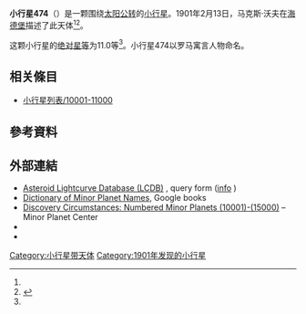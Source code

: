 {{Infobox planet
 | minorplanet     = yes
 | name            = 474 Prudentia
 | background      = #D6D6D6
 | image = 
 | image_size      = 
 | caption         =
 | discovery_ref   =  <ref name="MPC-object" />
 | discoverer      = [[马克斯·沃夫|马克斯·沃夫]]
 | discovery_site  = [[海德堡|海德堡]]
 | discovered      = 1901年2月13日
 | mpc_name        = 474 Prudentia
 | alt_names       = 474 Prudentia
 | pronounced      = 
 | named_after     = <ref name="MPC-object" />
 | mp_category     = [[主帶小行星|主帶小行星]] <ref name="MPC-object" /><ref name="jpldata" />
 | orbit_ref       = <ref name="a">[http://ssd.jpl.nasa.gov/sbdb.cgi?sstr=474 474] {{Wayback|url=http://ssd.jpl.nasa.gov/sbdb.cgi?sstr=474 |date=20140901215118 }}，小行星數據庫瀏覽器（JPL Small-Body Database Browser）－[[美国国家航空航天局|美国国家航空航天局]]喷气推进实验室</ref>
 | epoch           = 2018-03-23.0（[[儒略日|JD]] 2458200.5）
 | uncertainty     = 0
 | observation_arc = 
 | aphelion = {{convert|2.968|AU|km|3|abbr=on|lk=out}}
 | perihelion      = {{convert|1.9381376|AU|km|3|abbr=on}}
 | semimajor       = 2.4530687
 | eccentricity    = 0.2099130
 | period          = 3.84[[儒略年|yr]]
 | mean_anomaly    = 10.60468[[度|°]]
 | mean_motion     = {{Deg2DMS|0.25653070|sup=ms}} / day
 | inclination     = 8.79495
 | asc_node        = 161.81630°
 | arg_peri        = 156.04704
 | mean_diameter   = 
 | rotation        = 
 | albedo          =
 | spectral_type   =
 | abs_magnitude   = 11.0<ref name="jpldata" />
}}
'''小行星474'''（{{lang-en|474 Prudentia}}）是一颗围绕[[太阳|太阳]][[公转|公转]]的[[小行星|小行星]]。1901年2月13日，马克斯·沃夫在[[海德堡|海德堡]]描述了此天体<ref name="a" /><ref>{{cite news|title=小行星列表|url=http://cfa-www.harvard.edu/iau/lists/NumberedMPs.txt|accessdate=2018-10-19|newspaper=哈佛大学|archive-date=2008-05-17|archive-url=https://web.archive.org/web/20080517010638/http://cfa-www.harvard.edu/iau/lists/NumberedMPs.txt|dead-url=no}}</ref>。

这颗小行星的[[绝对星等|绝对星等]]为11.0等<ref name="a" />。小行星474以罗马寓言人物命名。

== 相关條目 ==
*[[小行星列表/10001-11000|小行星列表/10001-11000]]

== 參考資料 ==
{{reflist|refs=

<ref name="jpldata">{{cite web
 |type         = 2018-01-26 last obs.
 |title        = JPL Small-Body Database Browser:474 Prudentia-474 Prudentia
 |url          = https://ssd.jpl.nasa.gov/sbdb.cgi?sstr=474
 |publisher    = [[Jet_Propulsion_Laboratory|Jet Propulsion Laboratory]]
 |accessdate   = 28 March 2018
 |archive-date = 2020-08-03
 |archive-url  = https://web.archive.org/web/20200803100505/https://ssd.jpl.nasa.gov/sbdb.cgi?sstr=474
 |dead-url     = no
}}</ref>

<ref name="MPC-object">{{cite web
  |title      = 474 Prudentia
  |work      = Minor Planet Center
  |url      = https://www.minorplanetcenter.net/db_search/show_object?object_id=474
  |accessdate      = 28 March 2018
  |archive-date      = 2016-03-04
  |archive-url      = https://web.archive.org/web/20160304111115/http://www.minorplanetcenter.net/db_search/show_object?object_id=474
  |dead-url      = no
  }}</ref>

}}

==  外部連結 ==
* [http://www.minorplanet.info/PHP/lcdbsummaryquery.php Asteroid Lightcurve Database (LCDB)] {{Wayback|url=http://www.minorplanet.info/PHP/lcdbsummaryquery.php |date=20171210173955 }}, query form ([http://www.minorplanet.info/lightcurvedatabase.html info] {{Wayback|url=http://www.minorplanet.info/lightcurvedatabase.html |date=20171216050541 }})
* [https://books.google.com/books?id=aeAg1X7afOoC&pg Dictionary of Minor Planet Names], Google books
* [http://www.minorplanetcenter.net/iau/lists/NumberedMPs010001.html Discovery Circumstances: Numbered Minor Planets (10001)-(15000)] {{Wayback|url=http://www.minorplanetcenter.net/iau/lists/NumberedMPs010001.html |date=20180612162317 }} – Minor Planet Center
* {{AstDys|474}}
* {{JPL small body}}

{{Minor Planet Number|[[小行星473|小行星473]]|[[小行星475|小行星475]]}}
{{小天体}}

[[Category:小行星带天体|Category:小行星带天体]]
[[Category:1901年发现的小行星|Category:1901年发现的小行星]]